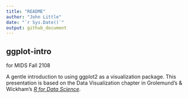 ```yaml
---
title: "README"
author: "John Little"
date: "`r Sys.Date()`"
output: github_document
---
```


<!-- README.md is autogenerated from README.Rmd.  Please only edit README.Rmd -->

## ggplot-intro
for MIDS Fall 2108

A gentle introduction to using ggplot2 as a visualization package.  This presentation is based on the Data Visualization chapter in Grolemund's & Wickham's [*R for Data Science*](http://r4ds.had.co.nz/data-visualisation.html).



